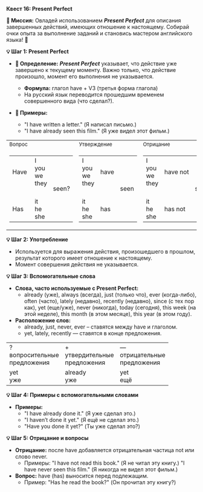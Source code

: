 
**Квест 16: Present Perfect**

**🎯 Миссия:**
Овладей использованием ***Present Perfect*** для описания завершенных действий, имеющих отношение к настоящему. Собирай очки опыта за выполнение заданий и становись мастером английского языка! 🌟

**💡 Шаг 1: Present Perfect**
- **📜 Определение:** ***Present Perfect*** указывает, что действие уже завершено к текущему моменту. Важно только, что действие произошло, момент его выполнения не указывается.
    - **Формула:** глагол <Highlight>have</Highlight> + V3 (третья форма глагола)
    - На русский язык переводится прошедшим временем совершенного вида <Highlight>(что сделал?).</Highlight>

- **📝 Примеры:**
    - <Highlight>"I have written a letter."</Highlight> <Highlight>(Я написал письмо.)</Highlight>
    - <Highlight>"I have already seen this film."</Highlight> <Highlight>(Я уже видел этот фильм.)</Highlight>

<table className="main">
  <tbody>
  <tr>
    <td><small>Вопрос</small></td>
    <td><small>Утверждение</small></td>
    <td><small>Отрицание</small></td>
  </tr>
  <tr>
    <td>
      <table>
        <tbody>
        <tr>
          <td>Have&nbsp;</td>
          <td>
            <div>I</div>
            <div>you</div>
            <div>we</div>
            <div>they</div>
          </td>
          <td rowSpan="3">seen?</td>
        </tr>
        <tr>
          <td><small>&nbsp;</small></td>
        </tr>
        <tr>
          <td>Has</td>
          <td>
            <div>it</div>
            <div>he</div>
            <div>she</div>
          </td>
        </tr>
        </tbody>
      </table>
    </td>
    <td>
      <table>
        <tbody>
        <tr>
          <td>
            <div>I</div>
            <div>you</div>
            <div>we</div>
            <div>they</div>
          </td>
          <td>have</td>
          <td rowSpan="3">seen</td>
        </tr>
        <tr>
          <td><small>&nbsp;</small></td>
        </tr>
        <tr>
          <td>
            <div>it</div>
            <div>he</div>
            <div>she</div>
          </td>
          <td>has</td>
        </tr>
        </tbody>
      </table>
    </td>
    <td>
      <table>
        <tbody>
        <tr>
          <td>
            <div>I</div>
            <div>you</div>
            <div>we</div>
            <div>they</div>
          </td>
          <td>have&nbsp;not</td>
          <td rowSpan="3">seen</td>
        </tr>
        <tr>
          <td><small>&nbsp;</small></td>
        </tr>
        <tr>
          <td>
            <div>it</div>
            <div>he</div>
            <div>she</div>
          </td>
          <td>has&nbsp;not</td>
        </tr>
        </tbody>
      </table>
    </td>
  </tr>
  </tbody>
</table>

**💡 Шаг 2: Употребление**
- Используется для выражения действия, произошедшего в <Highlight>прошлом,</Highlight> результат которого имеет отношение к <Highlight>настоящему.</Highlight>
- Момент совершения действия не указывается.

**💡 Шаг 3: Вспомогательные слова**
- **Слова, часто используемые с Present Perfect:**
    - <Highlight>already (уже),</Highlight> <Highlight>always (всегда),</Highlight> <Highlight>just (только что),</Highlight> <Highlight>ever (когда-либо),</Highlight> <Highlight>often (часто),</Highlight> <Highlight>lately (недавно),</Highlight> <Highlight>recently (недавно),</Highlight> <Highlight>since (с тех пор как),</Highlight> <Highlight>yet (еще/уже),</Highlight> <Highlight>never (никогда),</Highlight> <Highlight>today (сегодня),</Highlight> <Highlight>this week (на этой неделе),</Highlight> <Highlight>this month (в этом месяце),</Highlight> <Highlight>this year (в этом году).</Highlight>
- **Расположение слов:**
    - <Highlight>already, just, never, ever</Highlight> – ставятся между <Highlight>have</Highlight> и <Highlight>глаголом.</Highlight>
    - <Highlight>yet, lately, recently</Highlight> — ставятся в <Highlight>конце</Highlight> предложения.

<table className="main">
  <tbody>
  <tr>
    <td>?<br/> <span className="rus">вопросительные<br/> предложения</span></td>
    <td>+<br/> <span className="rus">утвердительные<br/> предложения</span></td>
    <td>—<br/> <span className="rus">отрицательные<br/> предложения</span></td>
  </tr>
  <tr>
    <td>yet<br/> <span className="rus">уже</span></td>
    <td>already<br/> <span className="rus">уже</span></td>
    <td>yet<br/> <span className="rus">ещё</span></td>
  </tr>
  </tbody>
</table>

**💡 Шаг 4: Примеры с вспомогательными словами**
- **Примеры:**
    - <Highlight>"I have already done it."</Highlight> <Highlight>(Я уже сделал это.)</Highlight>
    - <Highlight>"I haven’t done it yet."</Highlight> <Highlight>(Я ещё не сделал это.)</Highlight>
    - <Highlight>"Have you done it yet?"</Highlight> <Highlight>(Ты уже сделал это?)</Highlight>

**💡 Шаг 5: Отрицание и вопросы**
- **Отрицание:** после <Highlight>have</Highlight> добавляется отрицательная частица <Highlight>not</Highlight> или слово <Highlight>never.</Highlight>
    - Примеры: <Highlight>"I have not read this book." (Я не читал эту книгу.) "I have never seen this film."</Highlight> <Highlight>(Я никогда не видел этот фильм.)</Highlight>
- **Вопрос:** <Highlight>have (has)</Highlight> выносится перед подлежащим.
    - Пример: <Highlight>"Has he read the book?"</Highlight> <Highlight>(Он прочитал эту книгу?)</Highlight>